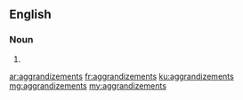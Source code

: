 ==English==

===Noun===
{{head|en|plural}}

# {{plural of|aggrandizement|lang=en}}

[[ar:aggrandizements]]
[[fr:aggrandizements]]
[[ku:aggrandizements]]
[[mg:aggrandizements]]
[[my:aggrandizements]]